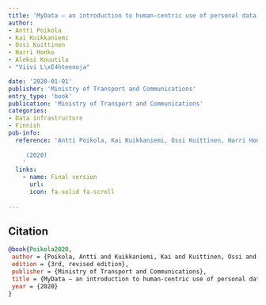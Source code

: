```yaml
---
title: 'MyData – an introduction to human-centric use of personal data'
author: 
- Antti Poikola
- Kai Kuikkaniemi
- Ossi Kuittinen
- Harri Honko
- Aleksi Knuutila
- "Viivi L\xE4hteenoja"

date: '2020-01-01'
publisher: 'Ministry of Transport and Communications'
entry_type: 'book'
publication: 'Ministry of Transport and Communications'
categories:
- Data infrastructure
- Finnish
pub-info:
  reference: 'Antti Poikola, Kai Kuikkaniemi, Ossi Kuittinen, Harri Honko, <strong>Aleksi Knuutila</strong> and Viivi Lähteenoja, “MyData – an introduction to human-centric use of personal data,” <em>Ministry of Transport and Communications</em>
    
     (2020)
    '
  links:
    - name: Final version
      url: 
      icon: fa-solid fa-scroll
    
---
```




## Citation



```bibtex
@book{Poikola2020,
 author = {Poikola, Antti and Kuikkaniemi, Kai and Kuittinen, Ossi and Honko, Harri and Knuutila, Aleksi and Lähteenoja, Viivi},
 edition = {3rd, revised edition},
 publisher = {Ministry of Transport and Communications},
 title = {MyData – an introduction to human-centric use of personal data},
 year = {2020}
}

```